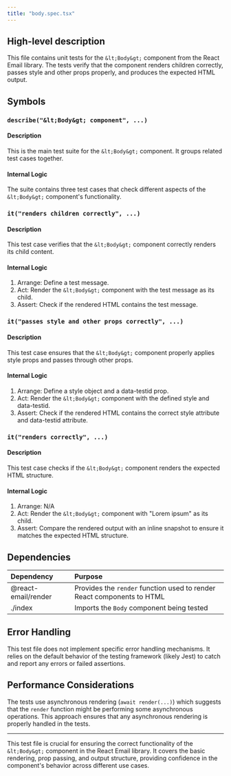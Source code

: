```yaml
---
title: "body.spec.tsx"
---
```


## High-level description
This file contains unit tests for the `&lt;Body&gt;` component from the React Email library. The tests verify that the component renders children correctly, passes style and other props properly, and produces the expected HTML output.

## Symbols

### `describe("&lt;Body&gt; component", ...)`
#### Description
This is the main test suite for the `&lt;Body&gt;` component. It groups related test cases together.

#### Internal Logic
The suite contains three test cases that check different aspects of the `&lt;Body&gt;` component's functionality.

### `it("renders children correctly", ...)`
#### Description
This test case verifies that the `&lt;Body&gt;` component correctly renders its child content.

#### Internal Logic
1. Arrange: Define a test message.
2. Act: Render the `&lt;Body&gt;` component with the test message as its child.
3. Assert: Check if the rendered HTML contains the test message.

### `it("passes style and other props correctly", ...)`
#### Description
This test case ensures that the `&lt;Body&gt;` component properly applies style props and passes through other props.

#### Internal Logic
1. Arrange: Define a style object and a data-testid prop.
2. Act: Render the `&lt;Body&gt;` component with the defined style and data-testid.
3. Assert: Check if the rendered HTML contains the correct style attribute and data-testid attribute.

### `it("renders correctly", ...)`
#### Description
This test case checks if the `&lt;Body&gt;` component renders the expected HTML structure.

#### Internal Logic
1. Arrange: N/A
2. Act: Render the `&lt;Body&gt;` component with "Lorem ipsum" as its child.
3. Assert: Compare the rendered output with an inline snapshot to ensure it matches the expected HTML structure.

## Dependencies
| Dependency | Purpose |
|:-----------|:--------|
| @react-email/render | Provides the `render` function used to render React components to HTML |
| ./index | Imports the `Body` component being tested |

## Error Handling
This test file does not implement specific error handling mechanisms. It relies on the default behavior of the testing framework (likely Jest) to catch and report any errors or failed assertions.

## Performance Considerations
The tests use asynchronous rendering (`await render(...)`) which suggests that the `render` function might be performing some asynchronous operations. This approach ensures that any asynchronous rendering is properly handled in the tests.

___

This test file is crucial for ensuring the correct functionality of the `&lt;Body&gt;` component in the React Email library. It covers the basic rendering, prop passing, and output structure, providing confidence in the component's behavior across different use cases.